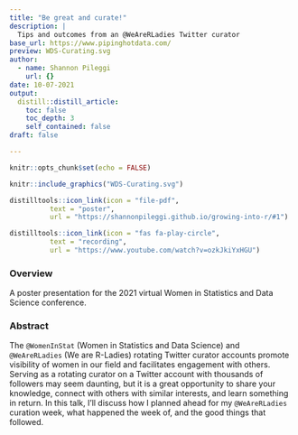 ```yaml
---
title: "Be great and curate!"
description: |
  Tips and outcomes from an @WeAreRLadies Twitter curator
base_url: https://www.pipinghotdata.com/
preview: WDS-Curating.svg
author:
  - name: Shannon Pileggi
    url: {}
date: 10-07-2021
output:
  distill::distill_article:
    toc: false
    toc_depth: 3
    self_contained: false
draft: false

---
```



```r
knitr::opts_chunk$set(echo = FALSE)
```

```r
knitr::include_graphics("WDS-Curating.svg")
```



```r
distilltools::icon_link(icon = "file-pdf",
          text = "poster",
          url = "https://shannonpileggi.github.io/growing-into-r/#1")

distilltools::icon_link(icon = "fas fa-play-circle",
          text = "recording",
          url = "https://www.youtube.com/watch?v=ozkJkiYxHGU")
```

### Overview

A poster presentation for the 2021 virtual Women in Statistics and Data Science conference.

### Abstract

The `@WomenInStat` (Women in Statistics and Data Science) and `@WeAreRLadies` (We are R-Ladies) rotating Twitter curator accounts promote visibility of women in our field and facilitates engagement with others. Serving as a rotating curator on a Twitter account with thousands of followers may seem daunting, but it is a great opportunity to share your knowledge, connect with others with similar interests, and learn something in return. In this talk, I’ll discuss how I planned ahead for my `@WeAreRLadies` curation week, what happened the week of, and the good things that followed.